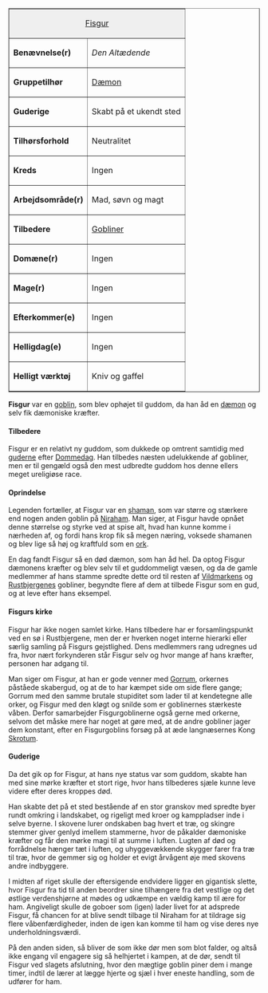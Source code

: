 {{title:Fisgur}}
{{author:Laura Holmegaard}}
{{timestamp:2009-10-25T09:18:47Z}}
{{copyright:Fisgur}}
<table border=1 cellpadding=2 cellspacing=0 align=right style="margin-left:1em">
<tr valign=top><td style="background:#efefef;" colspan=2 align=center>[[Fisgur]]
<tr valign=top><td>'''Benævnelse(r)'''<td>''Den Altædende''
<tr valign=top><td>''' Gruppetilhør'''<td>[[Dæmon]]
<tr valign=top><td>''' Guderige'''<td>Skabt på et ukendt sted
<tr valign=top><td>''' Tilhørsforhold'''<td>Neutralitet
<tr valign=top><td>'''Kreds'''<td>Ingen
<tr valign=top><td>''' Arbejdsområde(r)'''<td>Mad, søvn og magt
<tr valign=top><td>'''Tilbedere'''<td>[[Goblin|Gobliner]]
<tr valign=top><td>'''Domæne(r)'''<td>Ingen
<tr valign=top><td>''' Mage(r)'''<td>Ingen
<tr valign=top><td>'''Efterkommer(e)'''<td>Ingen
<tr valign=top><td>'''Helligdag(e)'''<td>Ingen
<tr valign=top><td>'''Helligt værktøj'''<td>Kniv og gaffel
</table>
'''Fisgur''' var en [[goblin]], som blev ophøjet til guddom, da han åd en [[dæmon]] og selv fik dæmoniske kræfter.

====Tilbedere====
Fisgur er en relativt ny guddom, som dukkede op omtrent samtidig med [[guderne]] efter [[Dommedag]]. Han tilbedes næsten udelukkende af gobliner, men er til gengæld også den mest udbredte guddom hos denne ellers meget ureligiøse race.

====Oprindelse====
Legenden fortæller, at Fisgur var en [[shaman]], som var større og stærkere end nogen anden goblin på [[Niraham]]. Man siger, at Fisgur havde opnået denne størrelse og styrke ved at spise alt, hvad han kunne komme i nærheden af, og fordi hans krop fik så megen næring, voksede shamanen og blev lige så høj og kraftfuld som en [[ork]].

En dag fandt Fisgur så en død dæmon, som han åd hel. Da optog Fisgur dæmonens kræfter og blev selv til et guddommeligt væsen, og da de gamle medlemmer af hans stamme spredte dette ord til resten af [[Vildmarken|Vildmarkens]] og [[Rustbjergene|Rustbjergenes]] gobliner, begyndte flere af dem at tilbede Fisgur som en gud, og at leve efter hans eksempel.

====Fisgurs kirke====
Fisgur har ikke nogen samlet kirke. Hans tilbedere har er forsamlingspunkt ved en sø i Rustbjergene, men der er hverken noget interne hierarki eller særlig samling på Fisgurs gejstlighed. Dens medlemmers rang udregnes ud fra, hvor nært forkynderen står Fisgur selv og hvor mange af hans kræfter, personen har adgang til.

Man siger om Fisgur, at han er gode venner med [[Gorrum]], orkernes påståede skabergud, og at de to har kæmpet side om side flere gange; Gorrum med den samme brutale stupiditet som lader til at kendetegne alle orker, og Fisgur med den kløgt og snilde som er goblinernes stærkeste våben. Derfor samarbejder Fisgurgoblinerne også gerne med orkerne, selvom det måske mere har noget at gøre med, at de andre gobliner jager dem konstant, efter en Fisgurgoblins forsøg på at æde langnæsernes Kong [[Skrotum]].

====Guderige====
Da det gik op for Fisgur, at hans nye status var som guddom, skabte han med sine mørke kræfter et stort rige, hvor hans tilbederes sjæle kunne leve videre efter deres kroppes død.

Han skabte det på et sted bestående af en stor granskov med spredte byer rundt omkring i landskabet, og rigeligt med kroer og kamppladser inde i selve byerne. I skovene lurer ondskaben bag hvert et træ, og skingre stemmer giver genlyd imellem stammerne, hvor de påkalder dæmoniske kræfter og får den mørke magi til at summe i luften. Lugten af død og forrådnelse hænger tæt i luften, og uhyggevækkende skygger farer fra træ til træ, hvor de gemmer sig og holder et evigt årvågent øje med skovens andre indbyggere.

I midten af riget skulle der eftersigende endvidere ligger en gigantisk slette, hvor Fisgur fra tid til anden beordrer sine tilhængere fra det vestlige og det østlige verdenshjørne at mødes og udkæmpe en vældig kamp til ære for ham. Angiveligt skulle de goboer som (igen) lader livet for at adsprede Fisgur, få chancen for at blive sendt tilbage til Niraham for at tildrage sig flere våbenfærdigheder, inden de igen kan komme til ham og vise deres nye underholdningsværdi.

På den anden siden, så bliver de som ikke dør men som blot falder, og altså ikke engang vil engagere sig så helhjertet i kampen, at de dør, sendt til Fisgur ved slagets afslutning, hvor den mægtige goblin piner dem i mange timer, indtil de lærer at lægge hjerte og sjæl i hver eneste handling, som de udfører for ham.